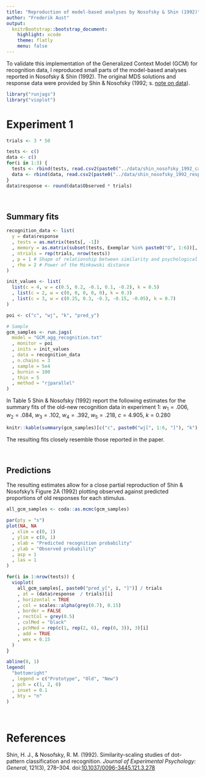 ```yaml
---
title: "Reproduction of model-based analyses by Nosofsky & Shin (1992)"
author: "Frederik Aust"
output:
  knitrBootstrap::bootstrap_document:
    highlight: xcode
    theme: flatly
    menu: false
---
```


To validate this implementation of the Generalized Context Model (GCM) for recognition data, I reproduced small parts of the model-based analyses reported in Nosofsky & Shin (1992). The original MDS solutions and response data were provided by Shin & Nosofsky (1992; s. [note on data](../data/README.html)).

```r
library("runjags")
library("vioplot")
```

# Experiment 1

```r
trials <- 3 * 50

tests <- c()
data <- c()
for(i in 1:3) {
  tests <- rbind(tests, read.csv2(paste0("../data/shin_nosofsky_1992_cat", i, ".csv")))
  data <- rbind(data, read.csv2(paste0("../data/shin_nosofsky_1992_responses_cat", i, ".csv")))
}
data$response <- round(data$Observed * trials)
```

<br />

## Summary fits

```r
recognition_data <- list(
  y = data$response
  , tests = as.matrix(tests[, -1])
  , memory = as.matrix(subset(tests, Exemplar %in% paste0("O", 1:6))[, -1])
  , ntrials = rep(trials, nrow(tests))
  , p = 1 # Shape of relationship between similarity and psychological distance
  , rho = 2 # Power of the Minkowski distance
)

init_values <- list(
  list(c = 4, w = c(0.5, 0.2, -0.1, 0.1, -0.2), k = 0.5)
  , list(c = 2, w = c(0, 0, 0, 0, 0), k = 0.3)
  , list(c = 3, w = c(0.25, 0.3, -0.3, -0.15, -0.05), k = 0.7)
)

poi <- c("c", "wj", "k", "pred_y")

# Sample
gcm_samples <- run.jags(
  model = "GCM_agg_recognition.txt"
  , monitor = poi
  , inits = init_values
  , data = recognition_data
  , n.chains = 3
  , sample = 5e4
  , burnin = 100
  , thin = 5
  , method = "rjparallel"
)
```

In Table 5 Shin & Nosofsky (1992) report the following estimates for the summary fits of the old-new recognition data in experiment 1: $w_1 = .006$, $w_2 = .084$, $w_3 = .102$, $w_4 = .392$, $w_5 = .218$, $c = 4.905$, $k = 0.280$

```r
knitr::kable(summary(gcm_samples)[c("c", paste0("wj[", 1:6, "]"), "k"), ])
```

The resulting fits closely resemble those reported in the paper.

<br />

## Predictions
The resulting estimates allow for a close partial reproduction of Shin & Nosofsky's Figure 2A (1992) plotting observed against predicted proportions of old responses for each stimulus.

```r
all_gcm_samples <- coda::as.mcmc(gcm_samples)

par(pty = "s")
plot(NA, NA
  , xlim = c(0, 1)
  , ylim = c(0, 1)
  , xlab = "Predicted recognition probability"
  , ylab = "Observed probability"
  , asp = 1
  , las = 1
)

for(i in 1:nrow(tests)) {
  vioplot(
    all_gcm_samples[, paste0("pred_y[", i, "]")] / trials
    , at = (data$response  / trials)[i]
    , horizontal = TRUE
    , col = scales::alpha(grey(0.7), 0.15)
    , border = FALSE
    , rectCol = grey(0.5)
    , colMed = "black"
    , pchMed = rep(c(1, rep(2, 6), rep(0, 3)), 3)[i]
    , add = TRUE
    , wex = 0.15
  )
}

abline(0, 1)
legend(
  "bottomright"
  , legend = c("Prototype", "Old", "New")
  , pch = c(1, 2, 0)
  , inset = 0.1
  , bty = "n"
)
```

<br />

# References
Shin, H. J., & Nosofsky, R. M. (1992). Similarity-scaling studies of dot-pattern classification and recognition. *Journal of Experimental Psychology: General*, 121(3), 278–304. doi:[10.1037/0096-3445.121.3.278](http://dx.doi.org/10.1037/0096-3445.121.3.278)
